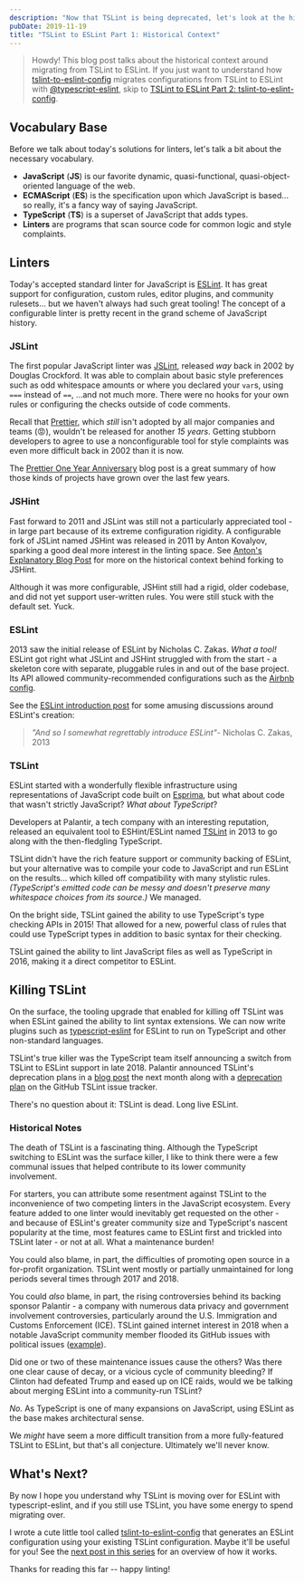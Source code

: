 ```yaml
---
description: "Now that TSLint is being deprecated, let's look at the history of JavaScript and TypeScript linting."
pubDate: 2019-11-19
title: "TSLint to ESLint Part 1: Historical Context"
---
```


> Howdy!
> This blog post talks about the historical context around migrating from TSLint to ESLint.
> If you just want to understand how [tslint-to-eslint-config](https://github.com/typescript-eslint/tslint-to-eslint-config) migrates configurations from TSLint to ESLint with [@typescript-eslint](https://typescript-eslint.io), skip to [TSLint to ESLint Part 2: tslint-to-eslint-config](../tslint-to-eslint-config).

## Vocabulary Base

Before we talk about today's solutions for linters, let's talk a bit about the necessary vocabulary.

- **JavaScript** (**JS**) is our favorite dynamic, quasi-functional, quasi-object-oriented language of the web.
- **ECMAScript** (**ES**) is the specification upon which JavaScript is based... so really, it's a fancy way of saying JavaScript.
- **TypeScript** (**TS**) is a superset of JavaScript that adds types.
- **Linters** are programs that scan source code for common logic and style complaints.

## Linters

Today's accepted standard linter for JavaScript is [ESLint](https://eslint.org).
It has great support for configuration, custom rules, editor plugins, and community rulesets... but we haven't always had such great tooling!
The concept of a configurable linter is pretty recent in the grand scheme of JavaScript history.

### JSLint

The first popular JavaScript linter was [JSLint](https://jslint.com), released _way_ back in 2002 by Douglas Crockford.
It was able to complain about basic style preferences such as odd whitespace amounts or where you declared your `var`s, using `===` instead of `==`, ...and not much more.
There were no hooks for your own rules or configuring the checks outside of code comments.

Recall that [Prettier](https://prettier.io), which _still_ isn't adopted by all major companies and teams (😡), wouldn't be released for another _15 years_.
Getting stubborn developers to agree to use a nonconfigurable tool for style complaints was even more difficult back in 2002 than it is now.

The [Prettier One Year Anniversary](https://prettier.io/blog/2018/01/10/1.10.0.html) blog post is a great summary of how those kinds of projects have grown over the last few years.

### JSHint

Fast forward to 2011 and JSLint was still not a particularly appreciated tool - in large part because of its extreme configuration rigidity.
A configurable fork of JSLint named JSHint was released in 2011 by Anton Kovalyov, sparking a good deal more interest in the linting space.
See [Anton's Explanatory Blog Post](https://medium.com/@anton/why-i-forked-jslint-to-jshint-73a72fd3612) for more on the historical context behind forking to JSHint.

Although it was more configurable, JSHint still had a rigid, older codebase, and did not yet support user-written rules.
You were still stuck with the default set.
Yuck.

### ESLint

2013 saw the initial release of ESLint by Nicholas C. Zakas.
_What a tool!_
ESLint got right what JSLint and JSHint struggled with from the start - a skeleton core with separate, pluggable rules in and out of the base project.
Its API allowed community-recommended configurations such as the [Airbnb config](https://www.npmjs.com/package/eslint-config-airbnb).

See the [ESLint introduction post](https://humanwhocodes.com/blog/2013/07/16/introducing-eslint) for some amusing discussions around ESLint's creation:

> _"And so I somewhat regrettably introduce ESLint"_- Nicholas C. Zakas, 2013

### TSLint

ESLint started with a wonderfully flexible infrastructure using representations of JavaScript code built on [Esprima](https://esprima.org), but what about code that wasn't strictly JavaScript?
_What about TypeScript_?

Developers at Palantir, a tech company with an interesting reputation, released an equivalent tool to ESHint/ESLint named [TSLint](https://palantir.github.io/tslint) in 2013 to go along with the then-fledgling TypeScript.

TSLint didn't have the rich feature support or community backing of ESLint, but your alternative was to compile your code to JavaScript and run ESLint on the results... which killed off compatibility with many stylistic rules.
_(TypeScript's emitted code can be messy and doesn't preserve many whitespace choices from its source.)_
We managed.

On the bright side, TSLint gained the ability to use TypeScript's type checking APIs in 2015!
That allowed for a new, powerful class of rules that could use TypeScript types in addition to basic syntax for their checking.

TSLint gained the ability to lint JavaScript files as well as TypeScript in 2016, making it a direct competitor to ESLint.

## Killing TSLint

On the surface, the tooling upgrade that enabled for killing off TSLint was when ESLint gained the ability to lint syntax extensions.
We can now write plugins such as [typescript-eslint](https://typescript-eslint.io) for ESLint to run on TypeScript and other non-standard languages.

TSLint's true killer was the TypeScript team itself announcing a switch from TSLint to ESLint support in late 2018.
Palantir announced TSLint's deprecation plans in a [blog post](https://medium.com/palantir/tslint-in-2019-1a144c2317a9) the next month along with a [deprecation plan](https://github.com/palantir/issues/4534) on the GitHub TSLint issue tracker.

There's no question about it: TSLint is dead.
Long live ESLint.

### Historical Notes

The death of TSLint is a fascinating thing.
Although the TypeScript switching to ESLint was the surface killer, I like to think there were a few communal issues that helped contribute to its lower community involvement.

For starters, you can attribute some resentment against TSLint to the inconvenience of two competing linters in the JavaScript ecosystem.
Every feature added to one linter would inevitably get requested on the other - and because of ESLint's greater community size and TypeScript's nascent popularity at the time, most features came to ESLint first and trickled into TSLint later - or not at all.
What a maintenance burden!

You could also blame, in part, the difficulties of promoting open source in a for-profit organization.
TSLint went mostly or partially unmaintained for long periods several times through 2017 and 2018.

You could _also_ blame, in part, the rising controversies behind its backing sponsor Palantir - a company with numerous data privacy and government involvement controversies, particularly around the U.S. Immigration and Customs Enforcement (ICE).
TSLint gained internet interest in 2018 when a notable JavaScript community member flooded its GitHub issues with political issues ([example](https://github.com/palantir/tslint/issues/4141)).

Did one or two of these maintenance issues cause the others?
Was there one clear cause of decay, or a vicious cycle of community bleeding?
If Clinton had defeated Trump and eased up on ICE raids, would we be talking about merging ESLint into a community-run TSLint?

_No._
As TypeScript is one of many expansions on JavaScript, using ESLint as the base makes architectural sense.

We _might_ have seem a more difficult transition from a more fully-featured TSLint to ESLint, but that's all conjecture.
Ultimately we'll never know.

## What's Next?

By now I hope you understand why TSLint is moving over for ESLint with typescript-eslint, and if you still use TSLint, you have some energy to spend migrating over.

I wrote a cute little tool called [tslint-to-eslint-config](https://github.com/typescript-eslint/tslint-to-eslint-config) that generates an ESLint configuration using your existing TSLint configuration.
Maybe it'll be useful for you!
See the [next post in this series](../tslint-to-eslint-config) for an overview of how it works.

Thanks for reading this far -- happy linting!
